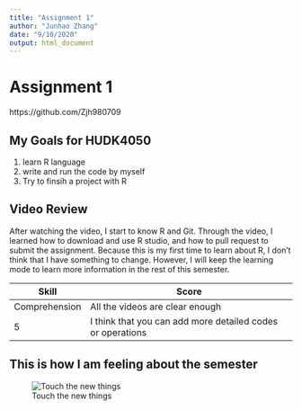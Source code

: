 ```yaml
---
title: "Assignment 1"
author: "Junhao Zhang"
date: "9/10/2020"
output: html_document
---
```

# Assignment 1

https://github.com/Zjh980709

## My Goals for HUDK4050

1. learn R language
2. write and run the code by myself
3. Try to finsih a project with R 

## Video Review

After watching the video, I start to know R and Git. Through the video, I learned how to download and use R studio, and how to pull request to submit the assignment. Because this is my first time to learn about R, I don't think that I have something to change. However, I will keep the learning mode to learn more information in the rest of this semester.

| Skill | Score |
| --- | --- |
| Comprehension | All the videos are clear enough |
| 5 | I think that you can add more detailed codes or operations |

## This is how I am feeling about the semester

![Touch the new things](Touch the new things.jpg)
